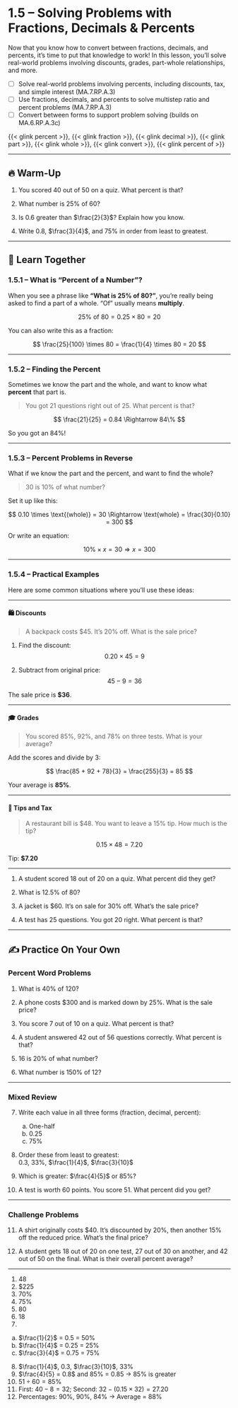 # 1.5 – Solving Problems with Fractions, Decimals & Percents {.unnumbered}

Now that you know how to convert between fractions, decimals, and percents, it's time to put that knowledge to work! In this lesson, you'll solve real-world problems involving discounts, grades, part-whole relationships, and more.

:::{.callout-note icon=false title="🎯 Objectives (Missouri Standards Aligned)"}
* [ ] Solve real-world problems involving percents, including discounts, tax, and simple interest (MA.7.RP.A.3)
* [ ] Use fractions, decimals, and percents to solve multistep ratio and percent problems (MA.7.RP.A.3)
* [ ] Convert between forms to support problem solving (builds on MA.6.RP.A.3c)
:::

:::{.callout-note icon=false title="📚 Vocabulary"}
{{< glink percent >}}, {{< glink fraction >}}, {{< glink decimal >}}, {{< glink part >}}, {{< glink whole >}}, {{< glink convert >}}, {{< glink percent of >}}
:::

---

## 🔥 Warm-Up

1. You scored 40 out of 50 on a quiz. What percent is that?

2. What number is 25% of 60?

3. Is 0.6 greater than $\frac{2}{3}$? Explain how you know.

4. Write 0.8, $\frac{3}{4}$, and 75% in order from least to greatest.

---

## 👥 Learn Together

### 1.5.1 – What is “Percent of a Number”?

When you see a phrase like **"What is 25% of 80?"**, you’re really being asked to find a part of a whole. “Of” usually means **multiply**.

$$
25\% \text{ of } 80 = 0.25 \times 80 = 20
$$

You can also write this as a fraction:

$$
\frac{25}{100} \times 80 = \frac{1}{4} \times 80 = 20
$$

---

### 1.5.2 – Finding the Percent

Sometimes we know the part and the whole, and want to know what **percent** that part is.

> You got 21 questions right out of 25. What percent is that?

$$
\frac{21}{25} = 0.84 \Rightarrow 84\%
$$

So you got an 84%!

---

### 1.5.3 – Percent Problems in Reverse

What if we know the part and the percent, and want to find the whole?

> 30 is 10% of what number?

Set it up like this:

$$
0.10 \times \text{(whole)} = 30 \Rightarrow \text{whole} = \frac{30}{0.10} = 300
$$

Or write an equation:

$$
10\% \times x = 30 \Rightarrow x = 300
$$

---

### 1.5.4 – Practical Examples

Here are some common situations where you’ll use these ideas:

---

#### 🛍️ Discounts

> A backpack costs $45. It’s 20% off. What is the sale price?

1. Find the discount:
   $$0.20 \times 45 = 9$$

2. Subtract from original price:
   $$45 - 9 = 36$$

The sale price is **$36**.

---

#### 🎓 Grades

> You scored 85%, 92%, and 78% on three tests. What is your average?

Add the scores and divide by 3:

$$
\frac{85 + 92 + 78}{3} = \frac{255}{3} = 85
$$

Your average is **85%**.

---

#### 🧾 Tips and Tax

> A restaurant bill is $48. You want to leave a 15% tip. How much is the tip?

$$
0.15 \times 48 = 7.20
$$

Tip: **$7.20**

---

:::{.callout-note icon=false appearance="simple" collapse=true title="🧠 Try It Together"}

1. A student scored 18 out of 20 on a quiz. What percent did they get?

2. What is 12.5% of 80?

3. A jacket is $60. It’s on sale for 30% off. What’s the sale price?

4. A test has 25 questions. You got 20 right. What percent is that?

:::

---

## ✍️ Practice On Your Own

### **Percent Word Problems**

1. What is 40% of 120?

2. A phone costs $300 and is marked down by 25%. What is the sale price?

3. You score 7 out of 10 on a quiz. What percent is that?

4. A student answered 42 out of 56 questions correctly. What percent is that?

5. 16 is 20% of what number?

6. What number is 150% of 12?

---

### **Mixed Review**

7. Write each value in all three forms (fraction, decimal, percent):

   a. One-half  
   b. 0.25  
   c. 75%

8. Order these from least to greatest:  
   0.3, 33%, $\frac{1}{4}$, $\frac{3}{10}$

9. Which is greater: $\frac{4}{5}$ or 85%?

10. A test is worth 60 points. You score 51. What percent did you get?

---

### **Challenge Problems**

11. A shirt originally costs $40. It’s discounted by 20%, then another 15% off the reduced price. What’s the final price?

12. A student gets 18 out of 20 on one test, 27 out of 30 on another, and 42 out of 50 on the final. What is their overall percent average?

---

::: {.callout-tip icon=false collapse=true title="🔑 Answer Key"}

1. 48  
2. $225  
3. 70%  
4. 75%  
5. 80  
6. 18  
7.  
   a. $\frac{1}{2}$ = 0.5 = 50%  
   b. $\frac{1}{4}$ = 0.25 = 25%  
   c. $\frac{3}{4}$ = 0.75 = 75%  
8. $\frac{1}{4}$, 0.3, $\frac{3}{10}$, 33%  
9. $\frac{4}{5} = 0.8$ and 85% = 0.85 → 85% is greater  
10. $51 \div 60 = 85\%$  
11. First: $40 - 8 = 32$; Second: $32 - (0.15 × 32) = 27.20$  
12. Percentages: 90%, 90%, 84% → Average = 88%

:::
